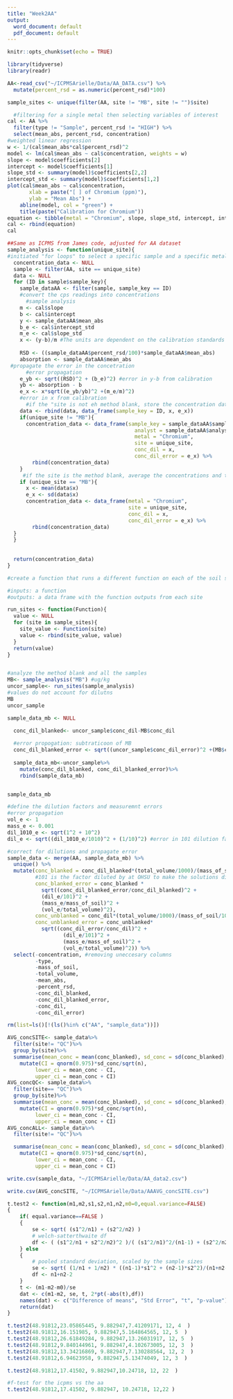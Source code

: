 ```yaml
---
title: "Week2AA"
output:
  word_document: default
  pdf_document: default
---
```


```r
knitr::opts_chunk$set(echo = TRUE)
```

```r
library(tidyverse)
library(readr)
```

```r

AA<-read_csv("~/ICPMSArielle/Data/AA_DATA.csv") %>%
  mutate(percent_rsd = as.numeric(percent_rsd)*100)

```

```r
sample_sites <- unique(filter(AA, site != "MB", site != "")$site)
```

```r

  #filtering for a single metal then selecting variables of interest
cal <- AA %>%
  filter(type != "Sample", percent_rsd != "HIGH") %>%
  select(mean_abs, percent_rsd, concentration)
#weighted linear regression
w <- 1/(cal$mean_abs*cal$percent_rsd)^2
model <- lm(cal$mean_abs ~ cal$concentration, weights = w)
slope <- model$coefficients[2]
intercept <- model$coefficients[1]
slope_std <- summary(model)$coefficients[2,2]
intercept_std <- summary(model)$coefficients[1,2]
plot(cal$mean_abs ~ cal$concentration,
       xlab = paste("[ ] of Chromium (ppm)"),
       ylab = "Mean Abs") +
    abline(model, col = "green") +
    title(paste("Calibration for Chromium"))
equation <- tibble(metal = "Chromium", slope, slope_std, intercept, intercept_std)
cal <- rbind(equation)
cal

```

```r

##Same as ICPMS from James code, adjusted for AA dataset
sample_analysis <- function(unique_site){ 
#initiated "for loops" to select a specific sample and a specific metal
  concentration_data <- NULL
  sample <- filter(AA, site == unique_site)
  data <- NULL
  for (ID in sample$sample_key){
    sample_dataAA <- filter(sample, sample_key == ID)
    #convert the cps readings into concentrations
      #sample analysis
    m <- cal$slope
    b <- cal$intercept
    y <- sample_dataAA$mean_abs
    b_e <- cal$intercept_std
    m_e <- cal$slope_std
    x <- (y-b)/m #The units are dependent on the calibration standards (Kg/mL)
    
    RSD <- ((sample_dataAA$percent_rsd/100)*sample_dataAA$mean_abs)
    absorption <- sample_dataAA$mean_abs
 #propagate the error in the concetration
      #error propagation
    e_yb <- sqrt((RSD)^2 + (b_e)^2) #error in y-b from calibration
    yb <- absorption - b
    e_x <- x*sqrt((e_yb/yb)^2 +(m_e/m)^2) 
    #error in x from calibration
      #if the "site is not eh method blank, store the concentration data
    data <- rbind(data, data_frame(sample_key = ID, x, e_x))
    if(unique_site != "MB"){
      concentration_data <- data_frame(sample_key = sample_dataAA$sample_key,
                                         analyst = sample_dataAA$analyst,
                                         metal = "Chromium",
                                         site = unique_site,
                                         conc_dil = x,
                                         conc_dil_error = e_x) %>%
        rbind(concentration_data)
    }
     #if the site is the method blank, average the concentrations and then store the data
    if (unique_site == "MB"){
      x <- mean(data$x)
      e_x <- sd(data$x)
      concentration_data <- data_frame(metal = "Chromium",
                                       site = unique_site,
                                       conc_dil = x,
                                       conc_dil_error = e_x) %>%
        rbind(concentration_data)
  }
  }
  
  
  return(concentration_data)
}

```


```r
#create a function that runs a different function on each of the soil sample sites

#inputs: a function
#outputs: a data frame with the function outputs from each site

run_sites <- function(Function){
  value <- NULL
  for (site in sample_sites){
    site_value <- Function(site)
    value <- rbind(site_value, value)
  }
  return(value)
}



```

```r
#analyze the method blank and all the samples
MB<- sample_analysis("MB") #ug/kg
uncor_sample<- run_sites(sample_analysis)
#values do not account for dilutns
MB
uncor_sample


```


```r
sample_data_mb <- NULL

  conc_dil_blanked<- uncor_sample$conc_dil-MB$conc_dil
  
  #error propogation: subtraticoon of MB
  conc_dil_blanked_error <- sqrt((uncor_sample$conc_dil_error)^2 +(MB$conc_dil_error)^2)
  
  sample_data_mb<-uncor_sample%>%
    mutate(conc_dil_blanked, conc_dil_blanked_error)%>%
    rbind(sample_data_mb)


sample_data_mb

```


```r
#define the dilution factors and measuremnt errors
#error propagation
vol_e <- 1
mass_e <- 0.001
dil_1010_e <- sqrt(1^2 + 10^2)
dil_e <- sqrt((dil_1010_e/1010)^2 + (1/10)^2) #error in 101 dilution factor

#correct for dilutions and propagate error
sample_data <- merge(AA, sample_data_mb) %>%
  unique() %>%
  mutate(conc_blanked = conc_dil_blanked*(total_volume/1000)/(mass_of_soil/1000),
         #101 is the factor diluted by at OHSU to make the solutions dilute enought to run the ICPMS on
         conc_blanked_error = conc_blanked *   
           sqrt((conc_dil_blanked_error/conc_dil_blanked)^2 + 
           (dil_e/101)^2 +
           (mass_e/mass_of_soil)^2 +
           (vol_e/total_volume)^2),
         conc_unblanked = conc_dil*(total_volume/1000)/(mass_of_soil/1000)*101,
         conc_unblanked_error = conc_unblanked*
           sqrt((conc_dil_error/conc_dil)^2 +
                  (dil_e/101)^2 +
                  (mass_e/mass_of_soil)^2 +
                  (vol_e/total_volume)^2)) %>%
  select(-concentration, #removing uneccesary columns
         -type,
         -mass_of_soil,
         -total_volume,
         -mean_abs,
         -percent_rsd,
         -conc_dil_blanked,
         -conc_dil_blanked_error,
         -conc_dil,
         -conc_dil_error)

```


```r
rm(list=ls()[!(ls()%in% c("AA", "sample_data"))])
```


```r
AVG_concSITE<- sample_data%>%
  filter(site!= "QC")%>%
  group_by(site)%>%
  summarise(mean_conc = mean(conc_blanked), sd_conc = sd(conc_blanked), n = n()) %>%
    mutate(CI = qnorm(0.975)*sd_conc/sqrt(n),
         lower_ci = mean_conc - CI,
         upper_ci = mean_conc + CI)
AVG_concQC<- sample_data%>%
  filter(site== "QC")%>%
  group_by(site)%>%
  summarise(mean_conc = mean(conc_blanked), sd_conc = sd(conc_blanked), n = n()) %>%
    mutate(CI = qnorm(0.975)*sd_conc/sqrt(n),
         lower_ci = mean_conc - CI,
         upper_ci = mean_conc + CI)
AVG_concALL<- sample_data%>%
  filter(site!= "QC")%>%

  summarise(mean_conc = mean(conc_blanked), sd_conc = sd(conc_blanked), n = n()) %>%
    mutate(CI = qnorm(0.975)*sd_conc/sqrt(n),
         lower_ci = mean_conc - CI,
         upper_ci = mean_conc + CI)

write.csv(sample_data, "~/ICPMSArielle/Data/AA_data2.csv")

write.csv(AVG_concSITE, "~/ICPMSArielle/Data/AAAVG_concSITE.csv")
```


```r
t.test2 <- function(m1,m2,s1,s2,n1,n2,m0=0,equal.variance=FALSE)
{
    if( equal.variance==FALSE ) 
    {
        se <- sqrt( (s1^2/n1) + (s2^2/n2) )
        # welch-satterthwaite df
        df <- ( (s1^2/n1 + s2^2/n2)^2 )/( (s1^2/n1)^2/(n1-1) + (s2^2/n2)^2/(n2-1) )
    } else
    {
        # pooled standard deviation, scaled by the sample sizes
        se <- sqrt( (1/n1 + 1/n2) * ((n1-1)*s1^2 + (n2-1)*s2^2)/(n1+n2-2) ) 
        df <- n1+n2-2
    }      
    t <- (m1-m2-m0)/se 
    dat <- c(m1-m2, se, t, 2*pt(-abs(t),df))    
    names(dat) <- c("Difference of means", "Std Error", "t", "p-value")
    return(dat) 
}


```


```r
t.test2(48.91812,23.05865445, 9.882947,7.41209171, 12, 4  )
t.test2(48.91812,16.151985, 9.882947,5.164864565, 12, 5  )
t.test2(48.91812,26.61849284, 9.882947,13.26031917, 12, 5  )
t.test2(48.91812,9.840144961, 9.882947,4.102673005, 12, 3  )
t.test2(48.91812,13.34216869, 9.882947,7.130288564, 12, 2  )
t.test2(48.91812,6.94623958, 9.882947,5.13474049, 12, 3  )

t.test2(48.91812,17.41502, 9.882947,10.24718, 12, 22  )
```

```r
#f-test for the icpms vs the aa
t.test2(48.91812,17.41502, 9.882947, 10.24718, 12,22 )
```
